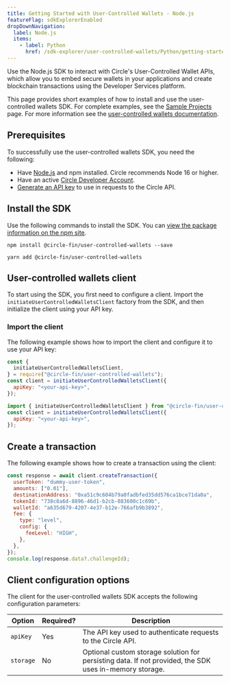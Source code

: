 ```yaml
---
title: Getting Started with User-Controlled Wallets - Node.js
featureFlag: sdkExplorerEnabled
dropDownNavigation:
  label: Node.js
  items:
    - label: Python
      href: /sdk-explorer/user-controlled-wallets/Python/getting-started
---
```


Use the Node.js SDK to interact with Circle's User-Controlled Wallet APIs, which
allow you to embed secure wallets in your applications and create blockchain
transactions using the Developer Services platform.

This page provides short examples of how to install and use the user-controlled
wallets SDK. For complete examples, see the [Sample Projects](/sample-projects)
page. For more information see the
[user-controlled wallets documentation](/wallets/user-controlled).

## Prerequisites

To successfully use the user-controlled wallets SDK, you need the following:

- Have [Node.js](https://nodejs.org) and npm installed. Circle recommends Node
  16 or higher.
- Have an active [Circle Developer Account](https://console.circle.com/).
- [Generate an API key](https://developers.circle.com/w3s/web3-services-api-client-keys-auth)
  to use in requests to the Circle API.

## Install the SDK

Use the following commands to install the SDK. You can
[view the package information on the npm site](https://www.npmjs.com/package/@circle-fin/user-controlled-wallets).

<CodeGroup>

```shell npm
npm install @circle-fin/user-controlled-wallets --save
```

```shell yarn
yarn add @circle-fin/user-controlled-wallets
```

</CodeGroup>

## User-controlled wallets client

To start using the SDK, you first need to configure a client. Import the
`initiateUserControlledWalletsClient` factory from the SDK, and then initialize
the client using your API key.

### Import the client

The following example shows how to import the client and configure it to use
your API key:

<CodeGroup>

```javascript CommonJS
const {
  initiateUserControlledWalletsClient,
} = require("@circle-fin/user-controlled-wallets");
const client = initiateUserControlledWalletsClient({
  apiKey: "<your-api-key>",
});
```

```javascript ES Module
import { initiateUserControlledWalletsClient } from "@circle-fin/user-controlled-wallets";
const client = initiateUserControlledWalletsClient({
  apiKey: "<your-api-key>",
});
```

</CodeGroup>

## Create a transaction

The following example shows how to create a transaction using the client:

```javascript Javascript
const response = await client.createTransaction({
  userToken: "dummy-user-token",
  amounts: ["0.01"],
  destinationAddress: "0xa51c9c604b79a0fadbfed35dd576ca1bce71da0a",
  tokenId: "738c8a6d-8896-46d1-b2cb-083600c1c69b",
  walletId: "a635d679-4207-4e37-b12e-766afb9b3892",
  fee: {
    type: "level",
    config: {
      feeLevel: "HIGH",
    },
  },
});
console.log(response.data?.challengeId);
```

## Client configuration options

The client for the user-controlled wallets SDK accepts the following
configuration parameters:

| **Option** | **Required?** | **Description**                                                                                        |
| ---------- | ------------- | ------------------------------------------------------------------------------------------------------ |
| `apiKey`   | Yes           | The API key used to authenticate requests to the Circle API.                                           |
| `storage`  | No            | Optional custom storage solution for persisting data. If not provided, the SDK uses in-memory storage. |

